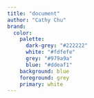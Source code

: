 ```yaml
---
title: "document"
author: "Cathy Chu"
brand:
  color:
    palette:
      dark-grey: "#222222"
      white: "#fdfefe"
      grey: "#979a9a"
      blue: "#ddeaf1"
    background: blue
    foreground: grey
    primary: white
---
```

